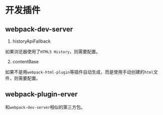 # 开发插件

## 

## webpack-dev-server

1. historyApiFallback

如果浏览器使用了`HTML5 History`，则需要配置。

2. contentBase

如果不是用`webpack-html-plugin`等插件自动生成，而是使用手动创建的`html`文件，则需要配置。

## webpack-plugin-erver

和`webpack-dev-server`相似的第三方包。
